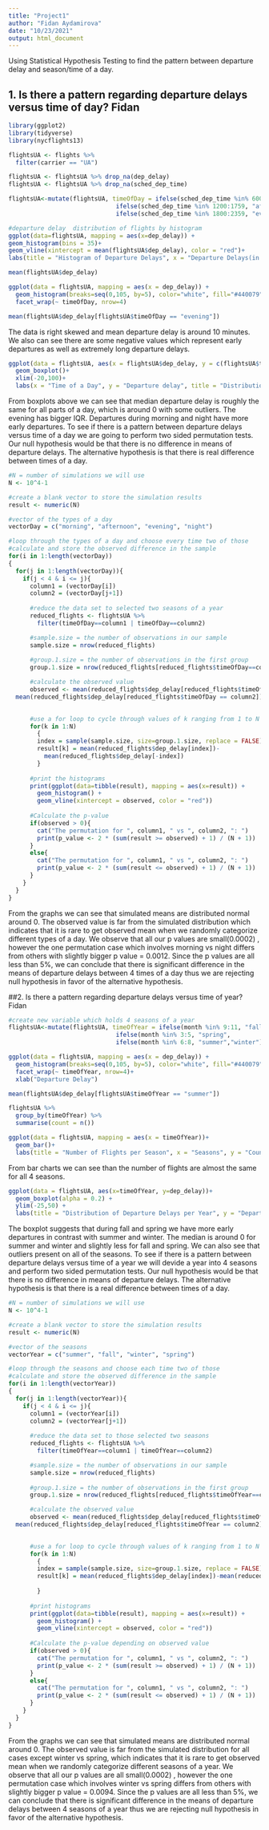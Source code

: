 ```yaml
---
title: "Project1"
author: "Fidan Aydamirova"
date: "10/23/2021"
output: html_document
---
```


Using Statistical Hypothesis Testing to find the pattern between departure delay and season/time of a day.


## 1. Is there a pattern regarding departure delays versus time of day? Fidan

```r
library(ggplot2)
library(tidyverse)
library(nycflights13)
```



```r
flightsUA <- flights %>%
  filter(carrier == "UA")
```



```r
flightsUA <- flightsUA %>% drop_na(dep_delay)
flightsUA <- flightsUA %>% drop_na(sched_dep_time)

```


```r

flightsUA<-mutate(flightsUA, timeOfDay = ifelse(sched_dep_time %in% 600:1159, "morning",
                              ifelse(sched_dep_time %in% 1200:1759, "afternoon",
                              ifelse(sched_dep_time %in% 1800:2359, "evening","night"))))
```

```r
#departure delay  distribution of flights by histogram
ggplot(data=flightsUA, mapping = aes(x=dep_delay)) + 
geom_histogram(bins = 35)+
geom_vline(xintercept = mean(flightsUA$dep_delay), color = "red")+
labs(title = "Histogram of Departure Delays", x = "Departure Delays(in minutes)", y = "Count")

mean(flightsUA$dep_delay)
```

```r
ggplot(data = flightsUA, mapping = aes(x = dep_delay)) +
  geom_histogram(breaks=seq(0,105, by=5), color="white", fill="#440079") +
  facet_wrap(~ timeOfDay, nrow=4)
```

```r
mean(flightsUA$dep_delay[flightsUA$timeOfDay == "evening"])
```



The data is right skewed and mean departure delay is around 10 minutes. We also can see there are some negative values which represent early departures as well as extremely long departure delays.


```r
ggplot(data = flightsUA, aes(x = flightsUA$dep_delay, y = c(flightsUA$timeOfDay))) +
  geom_boxplot()+
  xlim(-20,100)+
  labs(x = "Time of a Day", y = "Departure delay", title = "Distribution of Departure Delay during a day")

```

From boxplots above we can see that median departure delay is roughly the same for all parts of a day, which is around 0 with some outliers.
The evening has bigger IQR. Departures during morning and night have more early departures.
To see if there is a pattern between departure delays versus time of a day we are going to perform two sided permutation tests. Our null hypothesis would be that there is no difference in means of departure delays. The alternative hypothesis is that there is real difference between times of a day.


```r

#N = number of simulations we will use
N <- 10^4-1

#create a blank vector to store the simulation results
result <- numeric(N)

#vector of the types of a day
vectorDay = c("morning", "afternoon", "evening", "night")

#loop through the types of a day and choose every time two of those
#calculate and store the observed difference in the sample
for(i in 1:length(vectorDay))
{
  for(j in 1:length(vectorDay)){
    if(j < 4 & i <= j){
      column1 = (vectorDay[i])
      column2 = (vectorDay[j+1])
      
      #reduce the data set to selected two seasons of a year
      reduced_flights <- flightsUA %>% 
        filter(timeOfDay==column1 | timeOfDay==column2)

      #sample.size = the number of observations in our sample
      sample.size = nrow(reduced_flights)
      
      #group.1.size = the number of observations in the first group
      group.1.size = nrow(reduced_flights[reduced_flights$timeOfDay==column1,])

      #calculate the observed value
      observed <- mean(reduced_flights$dep_delay[reduced_flights$timeOfDay == column1])-
  mean(reduced_flights$dep_delay[reduced_flights$timeOfDay == column2])

      
      #use a for loop to cycle through values of k ranging from 1 to N
      for(k in 1:N)
        {
        index = sample(sample.size, size=group.1.size, replace = FALSE)
        result[k] = mean(reduced_flights$dep_delay[index])-
          mean(reduced_flights$dep_delay[-index])
        }
      
      #print the histograms
      print(ggplot(data=tibble(result), mapping = aes(x=result)) +
        geom_histogram() +
        geom_vline(xintercept = observed, color = "red"))
      
      #Calculate the p-value
      if(observed > 0){
        cat("The permutation for ", column1, " vs ", column2, ": ")
        print(p_value <- 2 * (sum(result >= observed) + 1) / (N + 1))
      }
      else{
        cat("The permutation for ", column1, " vs ", column2, ": ")
        print(p_value <- 2 * (sum(result <= observed) + 1) / (N + 1))
      }
    }
  }
}
```



From the graphs we can see that simulated means are distributed normal around 0.
The observed value is far from the simulated distribution which indicates that 
it is rare to get observed mean when we randomly categorize different types of 
a day.
We observe that all our p values are small(0.0002) , however the one permutation case which involves morning vs night differs from others with slightly bigger p value = 0.0012. Since the p values are all less than 5%, we can conclude that there is significant difference in the means of departure delays between 4 times of a day thus we are rejecting null hypothesis in favor of the alternative hypothesis.


##2. Is there a pattern regarding departure delays versus time of year? Fidan


```r
#create new variable which holds 4 seasons of a year
flightsUA<-mutate(flightsUA, timeOfYear = ifelse(month %in% 9:11, "fall",
                              ifelse(month %in% 3:5, "spring",
                              ifelse(month %in% 6:8, "summer","winter"))))
```

```r
ggplot(data = flightsUA, mapping = aes(x = dep_delay)) +
  geom_histogram(breaks=seq(0,105, by=5), color="white", fill="#440079") +
  facet_wrap(~ timeOfYear, nrow=4)+
  xlab("Departure Delay")
```


```r
mean(flightsUA$dep_delay[flightsUA$timeOfYear == "summer"])
```




```r
flightsUA %>%
  group_by(timeOfYear) %>%
  summarise(count = n())

ggplot(data = flightsUA, mapping = aes(x = timeOfYear))+
  geom_bar()+
  labs(title = "Number of Flights per Season", x = "Seasons", y = "Count")

```


From bar charts we can see than the number of flights are almost the same for all 4 seasons.


```r
ggplot(data = flightsUA, aes(x=timeOfYear, y=dep_delay))+
  geom_boxplot(alpha = 0.2) +
  ylim(-25,50) +
  labs(title = "Distribution of Departure Delays per Year", y = "Departure Delay", x = "Seasons of a Year")

```


The boxplot suggests that during fall and spring we have more early departures in contrast with summer and winter. The median is around 0 for summer and winter and slightly less for fall and spring. We can also see that outliers present on all of the seasons.
To see if there is a pattern between departure delays versus time of a year we will devide a year into 4 seasons and perform two sided permutation tests. Our null hypothesis would be that there is no difference in means of departure delays. The alternative hypothesis is that there is a real difference between times of a day.


```r

#N = number of simulations we will use
N <- 10^4-1

#create a blank vector to store the simulation results
result <- numeric(N)

#vector of the seasons
vectorYear = c("summer", "fall", "winter", "spring")

#loop through the seasons and choose each time two of those
#calculate and store the observed difference in the sample
for(i in 1:length(vectorYear))
{
  for(j in 1:length(vectorYear)){
    if(j < 4 & i <= j){
      column1 = (vectorYear[i])
      column2 = (vectorYear[j+1])
      
      #reduce the data set to those selected two seasons
      reduced_flights <- flightsUA %>% 
        filter(timeOfYear==column1 | timeOfYear==column2)

      #sample.size = the number of observations in our sample
      sample.size = nrow(reduced_flights)
      
      #group.1.size = the number of observations in the first group
      group.1.size = nrow(reduced_flights[reduced_flights$timeOfYear==column1,])

      #calculate the observed value
      observed <- mean(reduced_flights$dep_delay[reduced_flights$timeOfYear == column1])-
  mean(reduced_flights$dep_delay[reduced_flights$timeOfYear == column2])

      
      #use a for loop to cycle through values of k ranging from 1 to N
      for(k in 1:N)
        {
        index = sample(sample.size, size=group.1.size, replace = FALSE)
        result[k] = mean(reduced_flights$dep_delay[index])-mean(reduced_flights$dep_delay[-index])
        
        }
      
      #print histograms
      print(ggplot(data=tibble(result), mapping = aes(x=result)) +
        geom_histogram() +
        geom_vline(xintercept = observed, color = "red"))
      
      #Calculate the p-value depending on observed value
      if(observed > 0){
        cat("The permutation for ", column1, " vs ", column2, ": ")
        print(p_value <- 2 * (sum(result >= observed) + 1) / (N + 1))
      }
      else{
        cat("The permutation for ", column1, " vs ", column2, ": ")
        print(p_value <- 2 * (sum(result <= observed) + 1) / (N + 1))
      }
    }
  }
}
```


From the graphs we can see that simulated means are distributed normal around 0.
The observed value is far from the simulated distribution for all cases except winter vs spring, which indicates that it is rare to get observed mean when we randomly categorize different seasons of a year.
We observe that all our p values are all small(0.0002) , however the one permutation case which involves winter vs spring differs from others with slightly bigger p value = 0.0094. Since the p values are all less than 5%, we can conclude that there is significant difference in the means of departure delays between 4 seasons of a year thus we are rejecting null hypothesis in favor of the alternative hypothesis.
